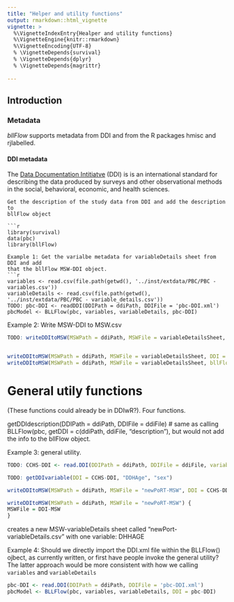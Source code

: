 ```yaml
---
title: "Helper and utility functions"
output: rmarkdown::html_vignette
vignette: >
  %\VignetteIndexEntry{Healper and utility functions}
  %\VignetteEngine{knitr::rmarkdown}
  %\VignetteEncoding{UTF-8}
  % \VignetteDepends{survival}
  % \VignetteDepends{dplyr}
  % \VignetteDepends{magrittr}
  
---
```


## Introduction

### Metadata

_bllFlow_ supports metadata from DDI and from the R packages hmisc and rjlabelled.

#### DDI metadata
The [Data Documentation Intitiatve](https://www.ddialliance.org) (DDI) is is an 
international standard for describing the data produced by surveys and other 
observational methods in the social, behavioral, economic, and health sciences.

```
Get the description of the study data from DDI and add the description to 
bllFlow object

```r
library(survival)
data(pbc)
library(bllFlow)

Example 1: Get the varialbe metadata for variableDetails sheet from DDI and add 
that the bllFlow MSW-DDI object.
```r
variables <- read.csv(file.path(getwd(), '../inst/extdata/PBC/PBC - variables.csv'))
variableDetails <- read.csv(file.path(getwd(), '../inst/extdata/PBC/PBC - variable_details.csv'))
TODO: pbc-DDI <- readDDI(DDIPath = ddiPath, DDIFile = 'pbc-DDI.xml')
pbcModel <- BLLFlow(pbc, variables, variableDetails, pbc-DDI)
```

Example 2: Write MSW-DDI to MSW.csv
```r
TODO: writeDDItoMSW(MSWPath = ddiPath, MSWFile = variableDetailsSheet, DDI = , bllFlow = )


writeDDItoMSW(MSWPath = ddiPath, MSWFile = variableDetailsSheet, DDI = MSW_DDI)
writeDDItoMSW(MSWPath = ddiPath, MSWFile = variableDetailsSheet, bllFlow = pbcModel)

```

# General utily functions 
(These functions could already be in DDIwR?). Four functions.

getDDIdescription(DDIPath = ddiPath, DDIFile = ddiFile)
# same as calling BLLFlow(pbc, getDDI = c(ddiPath, ddiFile, "description"), but 
would not add the info to the bllFlow object.

Example 3: general utility.
```r
TODO: CCHS-DDI <- read.DDI(DDIPath = ddiPath, DDIFile = ddiFile, variables = ...)

TODO: getDDIvariable(DDI = CCHS-DDI, "DDHAge", "sex")
```

```r
writeDDItoMSW(MSWPath = ddiPath, MSWFile = "newPoRT-MSW", DDI = CCHS-DDI)

writeDDItoMSW(MSWPath = ddiPath, MSWFile = "newPoRT-MSW") {
MSWFile = DDI-MSW
}
```
creates a new MSW-variableDetails sheet called "newPort-variableDetails.csv" 
with one variable: DHHAGE

Example 4: Should we directly import the DDI.xml file within the BLLFlow() ojbect, as currently written, or first have people invoke the general utility? The latter approach would 
be more consistent with how we calling `variables` and `variableDetails`
```r
pbc-DDI <- read.DDI(DDIPath = ddiPath, DDIFile = 'pbc-DDI.xml')
pbcModel <- BLLFlow(pbc, variables, variableDetails, DDI = pbc-DDI)
```

